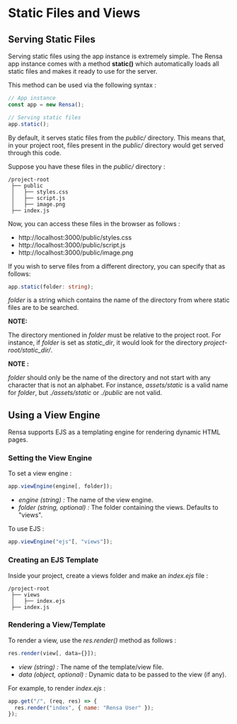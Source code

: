 # Static Files and Views

## Serving Static Files

Serving static files using the app instance is extremely simple. The Rensa app instance comes with a method **static()** which automatically loads all static files and makes it ready to use for the server.

This method can be used via the following syntax :
```js
// App instance
const app = new Rensa();

// Serving static files
app.static();
```

By default, it serves static files from the *public/* directory. This means that, in your project root, files present in the *public/* directory would get served through this code.

Suppose you have these files in the *public/* directory :

```Files
/project-root
 ├── public
 │   ├── styles.css
 │   ├── script.js
 │   ├── image.png
 ├── index.js
```

Now, you can access these files in the browser as follows :
- http://localhost:3000/public/styles.css
- http://localhost:3000/public/script.js
- http://localhost:3000/public/image.png

If you wish to serve files from a different directory, you can specify that as follows:
```ts
app.static(folder: string);
```

*folder* is a string which contains the name of the directory from where static files are to be searched.

**NOTE:**

The directory mentioned in *folder* must be relative to the project root. For instance, if *folder* is set as *static_dir*, it would look for the directory *project-root/static_dir/*.

**NOTE :**

*folder* should only be the name of the directory and not start with any character that is not an alphabet. For instance, *assets/static* is a valid name for *folder*, but *./assets/static* or *./public* are not valid.

## Using a View Engine

Rensa supports EJS as a templating engine for rendering dynamic HTML pages.

### Setting the View Engine

To set a view engine :
```js
app.viewEngine(engine[, folder]);
```
- _engine (string) :_ The name of the view engine.
- _folder (string, optional) :_ The folder containing the views. Defaults to "views".

To use EJS :
```js
app.viewEngine("ejs"[, "views"]);
```

### Creating an EJS Template

Inside your project, create a views folder and make an _index.ejs_ file :
```Files
/project-root
 ├── views
 │   ├── index.ejs
 ├── index.js
```

### Rendering a View/Template

To render a view, use the _res.render()_ method as follows :
```js
res.render(view[, data={}]);
```
- _view (string) :_ The name of the template/view file.
- _data (object, optional) :_ Dynamic data to be passed to the view (if any).

For example, to render _index.ejs_ :
```js
app.get("/", (req, res) => {
  res.render("index", { name: "Rensa User" });
});
```

